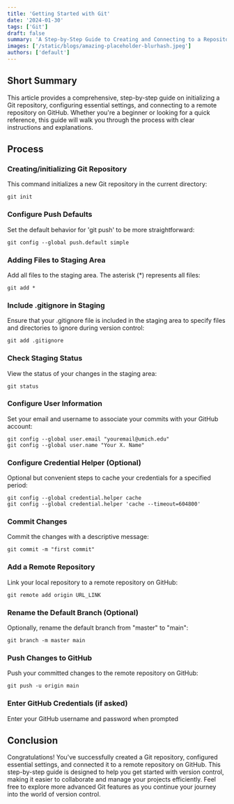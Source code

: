 ```yaml
---
title: 'Getting Started with Git'
date: '2024-01-30'
tags: ['Git']
draft: false
summary: 'A Step-by-Step Guide to Creating and Connecting to a Repository'
images: ['/static/blogs/amazing-placeholder-blurhash.jpeg']
authors: ['default']
---
```


## Short Summary

This article provides a comprehensive, step-by-step guide on initializing a Git repository, configuring essential settings, and connecting to a remote repository on GitHub. Whether you're a beginner or looking for a quick reference, this guide will walk you through the process with clear instructions and explanations.


## Process

### Creating/initializing Git Repository
This command initializes a new Git repository in the current directory:
```Git
git init
```

### Configure Push Defaults
Set the default behavior for 'git push' to be more straightforward:
```Git
git config --global push.default simple
```

### Adding Files to Staging Area
Add all files to the staging area. The asterisk (*) represents all files:
```Git
git add *
```

### Include .gitignore in Staging
Ensure that your .gitignore file is included in the staging area to specify files and directories to ignore during version control:
```Git
git add .gitignore
```

### Check Staging Status

View the status of your changes in the staging area:
```Git
git status
```

### Configure User Information
Set your email and username to associate your commits with your GitHub account:
```Git
git config --global user.email "youremail@umich.edu"
git config --global user.name "Your X. Name"
```

### Configure Credential Helper (Optional)
Optional but convenient steps to cache your credentials for a specified period:
```Git
git config --global credential.helper cache
git config --global credential.helper 'cache --timeout=604800'
```


### Commit Changes

Commit the changes with a descriptive message:
```Git
git commit -m "first commit"
```

### Add a Remote Repository
Link your local repository to a remote repository on GitHub:

```Git
git remote add origin URL_LINK
```

### Rename the Default Branch (Optional)

Optionally, rename the default branch from "master" to "main":
```Git
git branch -m master main
```

### Push Changes to GitHub

Push your committed changes to the remote repository on GitHub:
```Git
git push -u origin main
```


### Enter GitHub Credentials (if asked)
Enter your GitHub username and password when prompted


## Conclusion

Congratulations! You've successfully created a Git repository, configured essential settings, and connected it to a remote repository on GitHub. This step-by-step guide is designed to help you get started with version control, making it easier to collaborate and manage your projects efficiently. Feel free to explore more advanced Git features as you continue your journey into the world of version control.



